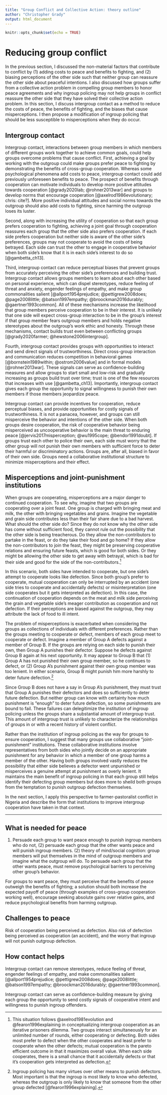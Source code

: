 ```yaml
---
title: "Group Conflict and Collective Action: theory outline"
author: "Christopher Grady"
output: html_document
---
```


```r
knitr::opts_chunk$set(echo = TRUE)
```
<!--
IIIa: Intergroup contact to remove those factors
-	Make groups want peace: Goal achievement through cooperation: cooperation in each group’s interest
-	Give groups incentive to solve collective action problem: Norms for cooperation
-	Reduces psych biases to perception: removes stereotypes, anxiety/threat; adds empathy, identification of similarities/joint interests.  Something needs to grease the gears.
-	Provides opportunity for costly signaling: groups interact and can directly observe outgroup’s preferences and behavior.  Confidence-building measure.
-->

# Reducing group conflict

In the previous section, I discussed the non-material factors that contribute to conflict by (1) adding costs to peace and benefits to fighting, and (2) biasing perceptions of the other side such that neither group can reassure the other side about peaceful intentions.  I also discussed how groups suffer from a collective action problem in compelling group members to honor peace agreements and why ingroup policing may not help groups in conflict reassure the other side that they have solved their collective action problem.  In this section, I discuss intergroup contact as a method to reduce the costs of peace, the benefits of fighting, and the biases that cause misperceptions.  I then propose a modification of ingroup policing that should be less susceptible to misperceptions when they do occur.

## Intergroup contact
<!--overall goal of section: how intergroup contact helps reducing costs to peace, benefits to fighting, and perceptual biases.-->

<!--Make groups want peace: Goal achievement through cooperation: cooperation in each group’s interest.
perceive that the benefits of peace outweigh the benefits of fighting; a solution should increase the expected payoff of peace (through examples of cross-group cooperation working well) and reduce psychological benefits from harming outgroup.

Peace in group's itnerest == Give groups incentive to solve collective action problem: Norms for cooperation
-->
Intergroup contact, interactions between group members in which members of different groups work together to achieve common goals, could help groups overcome problems that cause conflict.  First, achieving a goal by working with the outgroup could make groups prefer peace to fighting by demonstrating the benefits of cross-group cooperation.  Whereas some psychological phenomena add costs to peace, intergroup contact could add previously unforeseen benefits to peace.  The prospect of benefits through cooperation can motivate individuals to develop more positive attitudes towards cooperation [@grady2020lab; @rohner2013war] and groups to develop norms that encourage cooperation [@axelrod1986evolutionary; chris: cite?].  More positive individual attitudes and social norms towards the outgroup should also add costs to fighting, since harming the outgroup loses its luster.<!--@gambetta_ch13, summarizing Hayek's (1978) Three Sources of Human Values.  trust is "nothing more than trust in the success of previous cooperation."-->

<!--also tells each group that the other side wants to cooperate.  Can trust other side to do what is in their own interest. -->
Second, along with increasing the utility of cooperation so that each group prefers cooperation to fighting, achieving a joint goal through cooperation reassures each group that the other side also prefers cooperation.  If each side prefers cooperation but neither side is aware of the other side's preferences, groups may not cooperate to avoid the costs of being betrayed.  Each side can trust the other to engage in cooperative behavior when both side's know that it is in each side's interest to do so [@gambetta_ch13].
<!-- @gambetta_ch13: "It is necessary not only to trust others before acting cooperatively, but also to believe that one is trusted by others."
@gambetta_ch13: "The importance of interest is twofold: it can be seen to govern action independently of a given level of trust, but it can also act on trust itself by making behaviour more predictable."  "cooperative behaviour does not depend on trust alone" but on interest/incentives.
        On closer inspection we find that when that pressure is commonly shared and this fact is known to both sides, then cooperation is motivated and trust itself may increase as a result."  Later, quoting Hume: "'...interest is the first obligation to the performance of promises. Afterwards a sentiment of morals concurs with interest, and becomes a new obligation upon mankind (1969: 574)."
-->

<!--reduces perceptual biases, greases the gears. -->
Third, intergroup contact can reduce perceptual biases that prevent groups from accurately perceiving the other side's preferences and building trust.  Intergroup contact allows groups members to learn about each other based on personal experience, which can dispel stereotypes, reduce feeling of threat and anxiety, engender feelings of empathy, and make group commonalities salient [@allport1954prejudice; @pettigrew2008does; @page2008little; @batson1997empathy; @broockman2016durably; @gaertner1993common].  All of these mechanisms increase the likelihood that group members perceive cooperation to be in their interest. It is unlikely that one side will expect cross-group interaction to be in the group's interest if that group member fears outgroup members and holds negative stereotypes about the outgroup's work ethic and honesty.  Through these mechanisms, contact builds trust even between conflicting groups [@grady2020farmer; @hewstone2006intergroup].
<!--@gambetta_ch13: Contact builds familiarity, which may be necessary for trust to form: "trust may be a by-product...of familiarity and friendship, both of which imply that those involved have some knowledge of each other and some respect for each other’s welfare."-->

<!--Provides opportunity for costly signaling: groups interact and can directly observe outgroup’s preferences and behavior.
small cooperation helps build large.  Confidence-building measure-->
Fourth, intergroup contact provides groups with opportunities to interact and send direct signals of trustworthiness.  Direct cross-group interaction and communication reduces competition in behavioral games [@bornstein1989within; @ostrom2006value] and in formal models [@rohner2013war].  These signals can serve as confidence-building measures and allow groups to start small and low-risk and gradually increasing as groups build trust over time; trust is one of the few resources that increases with use [@gambetta_ch13].  Importantly, intergroup contact gives each group the opportunity to signal willingness to punish their own members if those members jeopardize peace.

Intergroup contact can provide incentives for cooperation, reduce perceptual biases, and provide opportunities for costly signals of trustworthiness.  It is not a panacea, however, and groups can still misperceive the behavior and intentions of the other side.  When both groups desire cooperation, the risk of cooperative behavior being misperceived as uncooperative behavior is the main threat to enduring peace [@jervis2017misperception; @wu1995cope; @bendor1991doubt].  If groups trust each other to police their own, each side must worry that the other group will not punish their own members with sufficient force to deter their harmful or discriminatory actions.  Groups are, after all, biased in favor of their own side.  Groups need a collaborative institutional structure to minimize misperceptions and their effect.


## Misperceptions and joint-punishment institutions

<!--
IIIb: Joint punishment institutions to minimize misperceptions
-	Situation is an iterative Prisoner’s Dilemma: best off with [C,C] but really want to avoid [D,D]. Describe iterative PD.
-	When groups prefer peace and intend to cooperate, misperceptions/accidents main challenge to peace: Try to throw C, accidentally throw D.  OR Throw C, gets interpreted as D.
-	Collective action problem: societies heterogeneous, some don’t want peace.  A bad apple could throw D; C is then punishing your own.  Two levels of misperception: (1) that D was purposeful on part of group, and (2) that the punishment was not severe enough and the punishment C was actually a D.
-	Solution described (police your own) subject to misperceiving.
-	Social norms/institutions minimize “accidental” individual D.  Institutions to minimize misperception of C to D.
-	Joint punishment: both groups decide together.  Pros/cons.
-->

<!---	real situation that is an iterative Prisoner’s Dilemma -->
When groups are cooperating, misperceptions are a major danger to continued cooperation.  To see why, imagine that two groups are cooperating over a joint feast.  One group is charged with bringing meat and milk, the other with bringing vegetables and grains.  Imagine the vegetable and grain side contributes less than their fair share due to a bad harvest.  What should the other side do?  Since they do not know why the other side has come without sufficient food, they cannot rule out the possibility that the other side is being treacherous.  Do they allow the non-contributors to partake in the feast, or do they take their food and go home?  If they allow the non-contributors to join the feast, they might be preserving cooperative relations and ensuring future feasts, which is good for both sides.  Or they might be allowing the other side to get away with betrayal, which is bad for their side and good for the side of the non-contributors.[^IPD]

[^IPD]: This situation follows @axelrod1981evolution and @fearon1996explaining in conceptualizing intergroup cooperation as an iterative prisoners dilemma.  Two groups interact simultaneously for an unlimited number of rounds, either cooperating or defecting.  Both sides most prefer to defect when the other cooperates and least prefer to cooperate when the other defects; mutual cooperation is the pareto efficient outcome in that it maximizes overall value.  When each side cooperates, there is a small chance that it accidentally defects or that it's cooperation gets interpreted as defection.

<!---	When groups prefer peace and intend to cooperate, misperceptions/accidents main challenge to peace: Try to throw C, accidentally throw D.  OR Throw C, gets interpreted as D. -->
In this scenario, both sides have intended to cooperate, but one side's attempt to cooperate looks like defection.  Since both group's prefer to cooperate, mutual cooperation can only be interrupted by an accident (one side tries to cooperate and accidentally defects) or misinterpretation (one side cooperates but it gets interpreted as defection).  In this case, the continuation of cooperation depends on the meat and milk side perceiving the grain and vegetable side's meager contribution as cooperation and not defection.  If their perceptions are biased against the outgroup, they may attribute the lack of food to ill intent.

<!--Collective action problem: societies heterogeneous, some don’t want peace.  A bad apple could throw D; C is then punishing your own.  Two levels of misperception: (1) that D was purposeful on part of group, and (2) that the punishment was not severe enough and the punishment C was actually a D.-->
The problem of misperceptions is exacerbated when considering the groups as collections of individuals with different preferences.  Rather than the groups meeting to cooperate or defect, members of each group meet to cooperate or defect.  Imagine a member of Group A defects against a member of Group B.  If the groups are relying on each side to punish their own, then Group A punishes their defector.  Suppose he defects against Group B again at his next opportunity.  It may appear to Group B that (1) Group A has not punished their own group member, so he continues to defect, or (2) Group A's punishment against their own group member was too lenient.  In either scenario, Group B might punish him more harshly to deter future defection.^[Ingroup policing has many virtues over other means to punish defectors.  Most important is that the ingroup is most likely to know who defected, whereas the outgroup is only likely to know that someone from the other group defected [@fearon1996explaining].]

<!--
Solution described (police your own) subject to misperceiving.
-->
Since Group B does not have a say in Group A's punishment, they must trust that Group A punishes their defectors and does so sufficiently to deter future defection.  But neither group can know with certainty how much punishment is "enough" to deter future defection, so some punishments are bound to fail.  These failures can delegitimize the institution of ingroup policing unless the groups share a substantial amount of intergroup trust.  This amount of intergroup trust is unlikely to characterize the relationships of groups in or with a recent history of violent conflict.

<!--	Social norms/institutions minimize “accidental” individual D.  Institutions to minimize misperception of C to D.
-	Joint punishment: both groups decide together.  Pros/cons. -->
Rather than the institution of ingroup policing as the way for groups to ensure cooperation, I suggest that many groups use collaborative "joint-punishment" institutions.  These collaborative institutions involve representatives from both sides who jointly decide on an appropriate punishment for any behavior in which a member of one group harms a member of the other.  Having both groups involved vastly reduces the possibility that either side believes a defector went unpunished or misperceives a genuine attempt at punishment as overly lenient.  It maintains the main benefit of ingroup policing in that each group still helps identify their defecting group members but does more to sheild both groups from the temptation to punish outgroup defection themselves.

In the next section, I apply this perspective to farmer-pastoralist conflict in Nigeria and describe the form that institutions to improve intergroup cooperation have taken in that context.


<!--
To see why misperceptions are such a danger to intergroup cooperation and trust, imagine two groups contributing to a joint meal.  One brings meat and milk, the other brings vegetables and grains.  They each bring as much food as they can and split the food evenly amongst themselves.  Each group most prefers to eat their own food and the food of the other side and least prefers to share their own food and get nothing from the other side; the outcome that maximizes overall utility is that both group's contribute equally to the meal.

Imagine that the two groups have been cooperating successfully for multiple days, each group bringing similar amounts of food to the meal.  Now imagine the next day one group contributes very little.  How does the other group respond?  Do they split their food evenly, even though their partners did not contribute their fair share, or do they cancel the joint meal and keep their food for themselves?  If they do not split their food, they run the risk of breaking down the cooperative dynamics the two groups have achieved.  If they do split their food, however, they may be allowing the other side to get away with betrayal, signaling that they are "suckers".

The question is: why did the first group not contribute their share of food?  Did they intend to contribute but were prevented by events outside their control?  Or 
-->

<!--
This situation follows @axelrod1981evolution and @fearon1996explaining in conceptualizing intergroup cooperation as an iterative prisoners dilemma.  Two groups interact simultaneously for an unlimited number of rounds, either cooperating or defecting.  Both sides most prefer to defect when the other cooperates and least prefer to cooperate when the other defects; mutual cooperation is the pareto efficient outcome in that it maximizes overall value.  When each side cooperates, there is a small chance that it accidentally defects or that it's cooperation gets interpreted as defection.
-->






**********

## What is needed for peace

(1) Persuade each group to want peace enough to punish ingroup members who do not, (2) persuade each group that the other wants peace and will punish ingroup members.  (2) theory of mind/social cognition: group members will put themselves in the mind of outgroup members and imagine what the outgroup will do.  To persuade each group that the other wants peace, must remove psychological barriers to perceiving other group's behavior. 

For groups to want peace, they must perceive that the benefits of peace outweigh the benefits of fighting; a solution should both increase the expected payoff of peace (through examples of cross-group cooperation working well), encourage seeking absolute gains over relative gains, and reduce psychological benefits from harming outgroup.


## Challenges to peace

Risk of cooperation being perceived as defection.  Also risk of defection being perceived as cooperation (an accident), and the worry that ingroup will not punish outgroup defection.


## How contact helps

Intergroup contact can remove stereotypes, reduce feeling of threat, engender feelings of empathy, and make commonalities salient [@allport1954prejudice; @pettigrew2008does; @page2008little; @batson1997empathy; @broockman2016durably; @gaertner1993common].  

Intergroup contact can serve as confidence-building measure by giving each group the opportunity to send costly signals of cooperative intent and willingness to punish ingroup offenders.  
